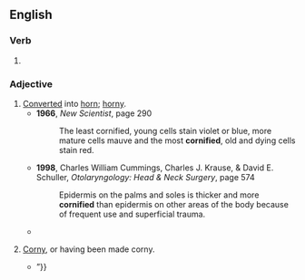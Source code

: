 ==English==

===Verb===
{{head|en|verb form}}

# {{en-past of|cornify}}

===Adjective===
{{en-adj}}

# [[converted|Converted]] into [[horn]]; [[horny]].
#* '''1966''', ''New Scientist‎'', page 290
#*: The least cornified, young cells stain violet or blue, more mature cells mauve and the most '''cornified''', old and dying cells stain red.
#* '''1998''', Charles William Cummings, Charles J. Krause, & David E. Schuller, ''Otolaryngology: Head & Neck Surgery‎'', page 574
#*: Epidermis on the palms and soles is thicker and more '''cornified''' than epidermis on other areas of the body because of frequent use and superficial trauma.
#* {{quote-text|en|year=2002|author=Douglas H. Slatter|title=Textbook of Small Animal Surgery‎|page=499|passage=The filiform variety are less numerous in cats than in dogs but are more heavily '''cornified''', with backward-pointing hooklike tips.}}
# {{lb|en|informal}} [[corny|Corny]], or having been made corny.
#* {{quote-journal|en|2007|December 7|Mal Vincent|Former boy-band singer takes a risk with 'Alpha Dog’ role|Virginian-Pilot|url=http://hamptonroads.com/node/206611
|passage=“Timberlake,” it wrote,” is the most '''cornified''' and harmless of pop stars {{...}} ”}}